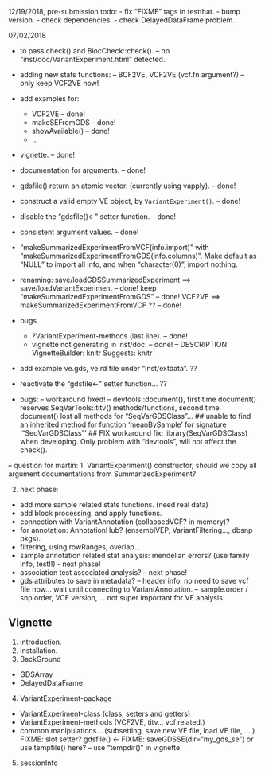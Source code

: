 12/19/2018, pre-submission todo: 
- fix "FIXME" tags in testthat.
- bump version.
- check dependencies.
- check DelayedDataFrame problem. 

07/02/2018

- to pass check() and BiocCheck::check(). 
  -- no "inst/doc/VariantExperiment.html" detected. 

- adding new stats functions: 
  -- BCF2VE, VCF2VE (vcf.fn argument?)  -- only keep VCF2VE now!
- add examples for: 
  - VCF2VE  -- done!
  - makeSEFromGDS -- done!
  - showAvailable() -- done!
  - ... 
  
- vignette.  -- done! 
- documentation for arguments.  -- done! 
- gdsfile() return an atomic vector. (currently using vapply).  -- done!
- construct a valid empty VE object, by `VariantExperiment()`.  -- done! 
- disable the "gdsfile()<-" setter function. -- done!
- consistent argument values. -- done!
- "makeSummarizedExperimentFromVCF(info.import)" with "makeSummarizedExperimentFromGDS(info.columns)". Make default as "NULL" to import all info, and when "character(0)", import nothing. 

- renaming: 
  save/loadGDSSummarizedExperiment ==> save/loadVariantExperiment  -- done! 
  keep "makeSummarizedExperimentFromGDS"  -- done!
  VCF2VE ==> makeSummarizedExperimentFromVCF ??  -- done!  

- bugs
  - ?VariantExperiment-methods (last line). -- done!
  - vignette not generating in inst/doc.    -- done! 
	-- DESCRIPTION: VignetteBuilder: knitr  Suggests: knitr

- add example ve.gds, ve.rd file under "inst/extdata".   ?? 
- reactivate the "gdsfile<-" setter function... ?? 


- bugs:   -- workaround fixed!
  -- devtools::document(), first time document() reserves SeqVarTools::titv() methods/functions, second time document() lost all methods for "SeqVarGDSClass"...
  ## unable to find an inherited method for function ‘meanBySample’ for signature ‘"SeqVarGDSClass"’
  ## FIX workaround fix: library(SeqVarGDSClass) when developing. Only problem with "devtools", will not affect the check().  


-- question for martin: 
1. VariantExperiment() constructor, should we copy all argument documentations from SummarizedExperiment? 

2. next phase:
- add more sample related stats functions. (need real data)
- add block processing, and apply functions. 
- connection with VariantAnnotation (collapsedVCF? in memory)?
- for annotation: AnnotationHub? (ensemblVEP, VariantFiltering..., dbsnp pkgs). 
- filtering, using rowRanges, overlap...
- sample.annotation related stat analysis: mendelian errors? (use family info, test!!) - next phase!
- association test associated analysis?  -- next phase!
- gds attributes to save in metadata? 
  -- header info. no need to save vcf file now... wait until connecting to VariantAnnotation. 
  -- sample.order / snp.order, VCF version, ... not super important for VE analysis. 



## Vignette
1. introduction. 
2. installation. 
3. BackGround
- GDSArray
- DelayedDataFrame
4. VariantExperiment-package
- VariantExperiment-class (class, setters and getters)
- VariantExperiment-methods (VCF2VE, titv... vcf related.)
- common manipulations... (subsetting, save new VE file, load VE file, ... )
FIXME: slot setter? gdsfile() <-
FIXME: saveGDSSE(dir="my_gds_se") or use tempfile() here?   -- use "tempdir()" in vignette. 

5. sessionInfo
